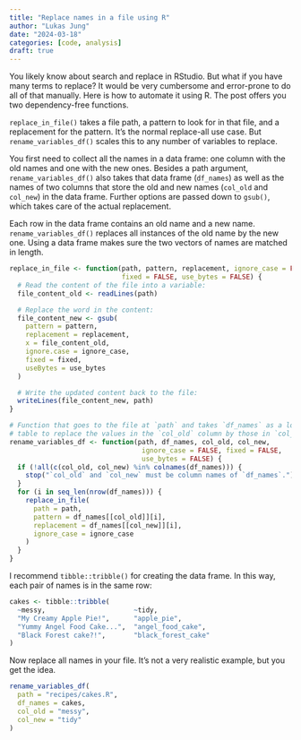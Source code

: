 ```yaml
---
title: "Replace names in a file using R"
author: "Lukas Jung"
date: "2024-03-18"
categories: [code, analysis]
draft: true
---
```


You likely know about search and replace in RStudio. But what if you have many terms to replace? It would be very cumbersome and error-prone to do all of that manually. Here is how to automate it using R. The post offers you two dependency-free functions.

`replace_in_file()` takes a file path, a pattern to look for in that file, and a replacement for the pattern. It's the normal replace-all use case. But `rename_variables_df()` scales this to any number of variables to replace.

You first need to collect all the names in a data frame: one column with the old names and one with the new ones. Besides a path argument, `rename_variables_df()` also takes that data frame (`df_names`) as well as the names of two columns that store the old and new names (`col_old` and `col_new`) in the data frame. Further options are passed down to `gsub()`, which takes care of the actual replacement.

Each row in the data frame contains an old name and a new name. `rename_variables_df()` replaces all instances of the old name by the new one. Using a data frame makes sure the two vectors of names are matched in length.

```r
replace_in_file <- function(path, pattern, replacement, ignore_case = FALSE,
                            fixed = FALSE, use_bytes = FALSE) {
  # Read the content of the file into a variable:
  file_content_old <- readLines(path)

  # Replace the word in the content:
  file_content_new <- gsub(
    pattern = pattern,
    replacement = replacement,
    x = file_content_old,
    ignore.case = ignore_case,
    fixed = fixed,
    useBytes = use_bytes
  )

  # Write the updated content back to the file:
  writeLines(file_content_new, path)
}

# Function that goes to the file at `path` and takes `df_names` as a lookup
# table to replace the values in the `col_old` column by those in `col_new`:
rename_variables_df <- function(path, df_names, col_old, col_new,
                                 ignore_case = FALSE, fixed = FALSE,
                                 use_bytes = FALSE) {
  if (!all(c(col_old, col_new) %in% colnames(df_names))) {
    stop("`col_old` and `col_new` must be column names of `df_names`.")
  }
  for (i in seq_len(nrow(df_names))) {
    replace_in_file(
      path = path,
      pattern = df_names[[col_old]][i],
      replacement = df_names[[col_new]][i],
      ignore_case = ignore_case
    )
  }
}
```

I recommend `tibble::tribble()` for creating the data frame. In this way, each pair of names is in the same row:

```r
cakes <- tibble::tribble(
  ~messy,                      ~tidy,
  "My Creamy Apple Pie!",      "apple_pie",
  "Yummy Angel Food Cake...",  "angel_food_cake",
  "Black Forest cake?!",       "black_forest_cake"
)
```

Now replace all names in your file. It's not a very realistic example, but you get the idea.

```r
rename_variables_df(
  path = "recipes/cakes.R",
  df_names = cakes,
  col_old = "messy",
  col_new = "tidy"
)
```
